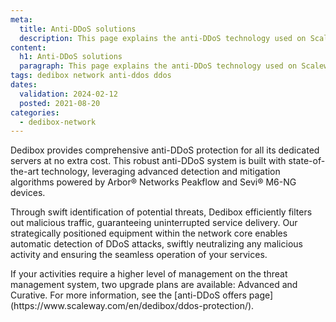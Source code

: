 ```yaml
---
meta:
  title: Anti-DDoS solutions
  description: This page explains the anti-DDoS technology used on Scaleway Dedibox.
content:
  h1: Anti-DDoS solutions
  paragraph: This page explains the anti-DDoS technology used on Scaleway Dedibox.
tags: dedibox network anti-ddos ddos
dates:
  validation: 2024-02-12
  posted: 2021-08-20
categories:
  - dedibox-network
---
```


Dedibox provides comprehensive anti-DDoS protection for all its dedicated servers at no extra cost.
This robust anti-DDoS system is built with state-of-the-art technology, leveraging advanced detection and mitigation algorithms powered by Arbor® Networks Peakflow and Sevi® M6-NG devices.

Through swift identification of potential threats, Dedibox efficiently filters out malicious traffic, guaranteeing uninterrupted service delivery.
Our strategically positioned equipment within the network core enables automatic detection of DDoS attacks, swiftly neutralizing any malicious activity and ensuring the seamless operation of your services.

<Lightbox src="scaleway-offre-ddos.webp" alt="threat management system" />

<Message type="note">
  If your activities require a higher level of management on the threat management system, two upgrade plans are available: Advanced and Curative. For more information, see the [anti-DDoS offers page](https://www.scaleway.com/en/dedibox/ddos-protection/).
</Message>